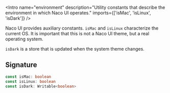 
<Meta of={Stories} />

<Intro
  name="environment"
  description="Utility constants that describe the environment in which Naco UI operates."
  imports={['isMac', 'isLinux', 'isDark']}
/>

Naco UI provides auxiliary constants. `isMac` and `isLinux` characterize the current OS. It is important that this is not a Naco UI theme, but a real operating system.

`isDark` is a store that is updated when the system theme changes.

<Story of={Stories.Basic} />

## Signature

```ts
const isMac: boolean
const isLinux: boolean
const isDark: Writable<boolean>
```
